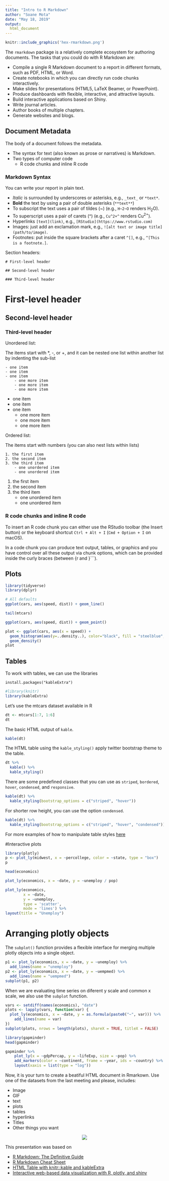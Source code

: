 ---
title: "Intro to R Markdown"
author: "Soane Mota"
date: "May 18, 2019"
output:
  html_document
---

```{r, out.width='20%', fig.align='center', fig.cap='', echo=FALSE}
knitr::include_graphics('hex-rmarkdown.png')
```

The `rmarkdown` package is a relatively complete ecosystem for authoring documents.
The tasks that you could do with R Markdown are:

* Compile a single R Markdown document to a report in different formats, such as PDF, HTML, or Word.
* Create notebooks in which you can directly run code chunks interactively.
* Make slides for presentations (HTML5, LaTeX Beamer, or PowerPoint).
* Produce dashboards with flexible, interactive, and attractive layouts.
* Build interactive applications based on Shiny.
* Write journal articles.
* Author books of multiple chapters.
* Generate websites and blogs.


## Document Metadata

The body of a document follows the metadata. 

* The syntax for text (also known as prose or narratives) is Markdown. 
* Two types of computer code
  - R code chunks and inline R code
  
### Markdown Syntax

You can write your report in plain text. 

* _Italic_ is surrounded by underscores or asterisks, e.g., ```_text_``` or ```*text*```. 
* **Bold** the text by using a pair of double asterisks (```**text**```)
* To subscript the text uses a pair of tildes (~) (e.g., ```H~2~O``` renders H~2~O). 
* To superscript uses a pair of carets (^) (e.g., ```Cu^2+^``` renders Cu^2+^).
* Hyperlinks ```[text](link)```, e.g., ```[RStudio](https://www.rstudio.com)```
* Images: just add an exclamation mark, e.g., ```![alt text or image title](path/to/image)```. 
* Footnotes: put inside the square brackets after a caret ```^[]```, e.g., ```^[This is a footnote.]```.

Section headers:

```# First-level header```

```## Second-level header```

```### Third-level header```


# First-level header

## Second-level header

### Third-level header


Unordered list:

The items start with *, -, or +, and it  can be nested one list within another list by indenting the sub-list

```
- one item
- one item
- one item
    - one more item
    - one more item
    - one more item
```

- one item
- one item
- one item
    - one more item
    - one more item
    - one more item


Ordered list:

The items start with numbers (you can also nest lists within lists)
```
1. the first item
2. the second item
3. the third item
    - one unordered item
    - one unordered item
```

1. the first item
2. the second item
3. the third item
    - one unordered item
    - one unordered item
    

### R code chunks and inline R code

To insert an R code chunk you can either use the RStudio toolbar (the Insert button) or the keyboard shortcut ```Ctrl + Alt + I``` (```Cmd + Option + I``` on macOS).

In a code chunk you can produce text output, tables, or graphics and you have control over all these output via chunk options, which can be provided inside the curly braces (between ``` ```{r and }```).



## Plots

```{r package_options, include=FALSE}
library(tidyverse)
library(dplyr)
```

```{r, echo=FALSE}
# All defaults
ggplot(cars, aes(speed, dist)) + geom_line()
```

```{r}
tail(mtcars)
```

```{r out.width = "50%", fig.align='center', echo=FALSE}
ggplot(cars, aes(speed, dist)) + geom_point()
```

```{r}
plot <- ggplot(cars, aes(x = speed)) +
  geom_histogram(aes(y=..density..), color="black", fill = "steelblue", binwidth = 0.5, alpha = 0.2) +
  geom_density()
plot
```

## Tables

To work with tables, we can use the libraries

```
install.packages("kableExtra")
```
```{r, echo=FALSE, warning=FALSE}
#library(knitr)
library(kableExtra)
```

Let's use the mtcars dataset available in R
```{r}
dt <- mtcars[1:7, 1:6]
dt
```

The basic HTML output of `kable`.

```{r}
kable(dt)
```

The HTML table using the `kable_styling()` apply twitter bootstrap theme to the table.

```{r}
dt %>%
  kable() %>%
  kable_styling()
```

There are some predefined classes that you can use as `striped`, `bordered`, `hover`, `condensed`, and `responsive`.

```{r}
kable(dt) %>%
  kable_styling(bootstrap_options = c("striped", "hover"))
```

For shorter row height, you can use the option `condensed`.

```{r}
kable(dt) %>%
  kable_styling(bootstrap_options = c("striped", "hover", "condensed"))
```


For more examples of how to manipulate table styles [here](https://cran.r-project.org/web/packages/kableExtra/vignettes/awesome_table_in_html.html)


#Interactive plots


```{r}
library(plotly)
p <- plot_ly(midwest, x = ~percollege, color = ~state, type = "box")
p
```
```{r}
head(economics)
```




```{r}
plot_ly(economics, x = ~date, y = ~unemploy / pop)

```

```{r}
plot_ly(economics, 
        x = ~date,
        y = ~unemploy, 
        type = 'scatter', 
        mode = 'lines') %>%
layout(title = "Unemploy") 
```
# Arranging plotly objects

The `subplot()` function provides a flexible interface for merging multiple plotly objects into a single object. 


```{r}
p1 <- plot_ly(economics, x = ~date, y = ~unemploy) %>% 
  add_lines(name = "unemploy")
p2 <- plot_ly(economics, x = ~date, y = ~uempmed) %>% 
  add_lines(name = "uempmed")
subplot(p1, p2)
```

When we are evaluating time series on diferent y scale and common x scale, we also use the `subplot` function.

```{r}
vars <- setdiff(names(economics), "date")
plots <- lapply(vars, function(var) {
  plot_ly(economics, x = ~date, y = as.formula(paste0("~", var))) %>%
    add_lines(name = var)
})
subplot(plots, nrows = length(plots), shareX = TRUE, titleX = FALSE)
```

```{r}
library(gapminder)
head(gapminder)
```

```{r, echo=FALSE, fig.height = 5, fig.width = 9, fig.align = "center",  warning=FALSE}

gapminder %>%
    plot_ly(x = ~gdpPercap, y = ~lifeExp, size = ~pop) %>%
    add_markers(color = ~continent, frame = ~year, ids = ~country) %>%
    layout(xaxis = list(type = "log"))
```


Now, it is your turn to create a beatiful HTML document in Rmarkown. 
Use one of the datasets from the last meeting and please, includes:

* Image
* GIF
* text
* plots
* tables
* hyperlinks
* Titles
* Other things you want


<center>
![](https://media.giphy.com/media/1Zp8tUAMkOZDMkqcHb/giphy.gif)
</center>



This presentation was based on 

* [R Markdown: The Definitive Guide](https://bookdown.org/yihui/rmarkdown/)
* [R Markdown Cheat Sheet](https://www.rstudio.com/wp-content/uploads/2015/02/rmarkdown-cheatsheet.pdf)
* [HTML Table with knitr::kable and kableExtra](https://cran.r-project.org/web/packages/kableExtra/vignettes/awesome_table_in_html.html)
* [Interactive web-based data visualization with R, plotly, and shiny](https://plotly-r.com/arranging-views.html)

